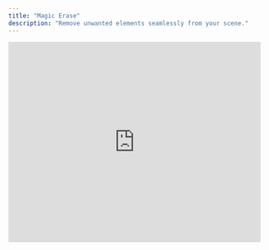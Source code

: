 ```yaml
---
title: "Magic Erase"
description: "Remove unwanted elements seamlessly from your scene."
---
```


<iframe
  width="100%"
  height="400"
  src="https://www.youtube.com/embed/Rv6PKyVlkC0?start=2"
  title="Magic Erase Tutorial"
  frameBorder="0"
  allow="accelerometer; autoplay; clipboard-write; encrypted-media; gyroscope; picture-in-picture"
  allowFullScreen
  style={{ borderRadius: "8px", marginBottom: "20px" }}
/>

---

### When to use Magic Erase

Use **Magic Erase** when you want to:

- Remove clutter or distractions from your scene
- Clean up backgrounds after generation
- Simplify the composition for a cleaner look
- Fix small imperfections in the final render

---

### How it works

1. Select the **Magic Erase** tool
2. Paint over the object(s) you want to remove
3. AI automatically fills the area while preserving lighting and scene consistency

**Tip:** Paint slightly beyond object edges for better blending, and work on one object at a time for cleaner results.